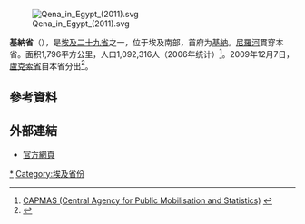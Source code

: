 [[File:Qena_in_Egypt_(2011).svg|right]]

'''基納省'''（{{lang-ar|محافظة قنا|}}），是[[埃及|埃及]][[埃及行政区划|二十九省]]之一，位于埃及南部，首府为[[基納|基納]]。[[尼羅河|尼羅河]]貫穿本省。面积1,796平方公里，人口1,092,316人（2006年统计）<ref>[http://www.msrintranet.capmas.gov.eg/pls/indcs/cns_st_001?lang=0&lname= CAPMAS (Central Agency for Public Mobilisation and Statistics)] {{Wayback|url=http://www.msrintranet.capmas.gov.eg/pls/indcs/cns_st_001?lang=0&lname= |date=20210422024924 }}{{en icon}}</ref>。2009年12月7日，[[盧克索省|盧克索省]]自本省分出<ref>{{cite news
 |publisher   = [[埃及每日新聞|埃及每日新聞]]
 |date        = 2008年12月7日
 |title       = Luxor announced Egypt's 29th governorate
 |url         = http://www.thedailynewsegypt.com/article.aspx?ArticleID=26302
 |deadurl     = yes
 |archiveurl  = https://web.archive.org/web/20100213171023/http://thedailynewsegypt.com/article.aspx?ArticleID=26302
 |archivedate = 2010年2月13日
}}</ref>。

== 參考資料 ==
{{reflist}}

== 外部連結 ==
* [https://web.archive.org/web/20080705201138/http://www.kena.gov.eg/ 官方網頁]

{{Egypt}}
{{Egypt-stub}}
[[Category:基纳省|*]]
[[Category:埃及省份|Category:埃及省份]]